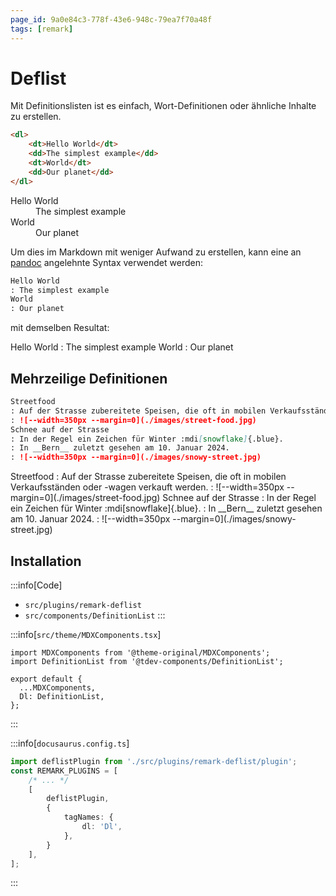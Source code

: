 ```yaml
---
page_id: 9a0e84c3-778f-43e6-948c-79ea7f70a48f
tags: [remark]
---
```


# Deflist

Mit Definitionslisten ist es einfach, Wort-Definitionen oder ähnliche Inhalte zu erstellen.

```md
<dl>
    <dt>Hello World</dt>
    <dd>The simplest example</dd>
    <dt>World</dt>
    <dd>Our planet</dd>
</dl>
```
<BrowserWindow>
<Dl>
    <dt>Hello World</dt>
    <dd>The simplest example</dd>
    <dt>World</dt>
    <dd>Our planet</dd>
</Dl>
</BrowserWindow>

Um dies im Markdown mit weniger Aufwand zu erstellen, kann eine an [pandoc](https://pandoc.org/MANUAL.html#definition-lists) angelehnte Syntax verwendet werden:

```md
Hello World
: The simplest example
World
: Our planet
```
mit demselben Resultat:

<BrowserWindow>
Hello World
: The simplest example
World
: Our planet
</BrowserWindow>

## Mehrzeilige Definitionen

```md
Streetfood
: Auf der Strasse zubereitete Speisen, die oft in mobilen Verkaufsständen oder -wagen verkauft werden.
: ![--width=350px --margin=0](./images/street-food.jpg)
Schnee auf der Strasse
: In der Regel ein Zeichen für Winter :mdi[snowflake]{.blue}.
: In __Bern__ zuletzt gesehen am 10. Januar 2024.
: ![--width=350px --margin=0](./images/snowy-street.jpg)
```

<BrowserWindow>
Streetfood
: Auf der Strasse zubereitete Speisen, die oft in mobilen Verkaufsständen oder -wagen verkauft werden.
: ![--width=350px --margin=0](./images/street-food.jpg)
Schnee auf der Strasse
: In der Regel ein Zeichen für Winter :mdi[snowflake]{.blue}.
: In __Bern__ zuletzt gesehen am 10. Januar 2024.
: ![--width=350px --margin=0](./images/snowy-street.jpg)
</BrowserWindow>

## Installation

:::info[Code]
- `src/plugins/remark-deflist`
- `src/components/DefinitionList`
:::


:::info[`src/theme/MDXComponents.tsx`]
```tsx {2,6}
import MDXComponents from '@theme-original/MDXComponents';
import DefinitionList from '@tdev-components/DefinitionList';

export default {
  ...MDXComponents,
  Dl: DefinitionList,
};
```
:::

:::info[`docusaurus.config.ts`]
```ts {1,4-11}
import deflistPlugin from './src/plugins/remark-deflist/plugin';
const REMARK_PLUGINS = [
    /* ... */
    [
        deflistPlugin,
        {
            tagNames: {
                dl: 'Dl',
            },
        }
    ],
];
```
:::
